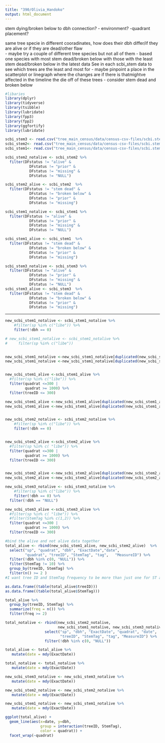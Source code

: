 ```yaml
---
title: "390/Olivia_Handoko"
output: html_document
---
```

 stem dying/broken below to dbh connection?
- environment?
-quadrant placement?

same tree specie in different cooradinates, how does their dbh differ/if they are alive or if they are dead/other flaw  
- maybe try a couple of different tree species but not all of them 
  - based one species with most stem dead/broken below with those with the least stem dead/broken below in the latest data 
See in each scbi_stem data to see which trees are the least and most for 
- maybe pinpoint a place in the scatterplot or linegraph where the changes are if there is thatmightve affected in the timeline the die off of these trees 
  - consider stem dead and broken below
```r
#libaries
library(dplyr)
library(tidyverse)
library(tsibble)
library(lubridate)
library(fpp3)
library(fpp2)
library(ggfortify)
library(lubridate)
```


```r
scbi_stem3 <- read.csv("tree_main_census/data/census-csv-files/scbi.stem3.csv")
scbi_stem2<- read.csv("tree_main_census/data/census-csv-files/scbi.stem2.csv")
scbi_stem1<- read.csv("tree_main_census/data/census-csv-files/scbi.stem1.csv")
```

```r
scbi_stem2_notalive <- scbi_stem2 %>%
  filter(DFstatus != "alive" & 
           DFstatus != "prior" & 
           DFstatus != "missing" & 
           DFstatus != "NULL") 

scbi_stem2_alive <- scbi_stem2  %>%
  filter(DFstatus != "stem dead" & 
           DFstatus != "broken below" & 
           DFstatus != "prior" & 
           DFstatus != "missing") 

```


```r
scbi_stem1_notalive <- scbi_stem1 %>%
  filter(DFstatus != "alive" & 
           DFstatus != "prior" & 
           DFstatus != "missing" & 
           DFstatus != "NULL") 

scbi_stem1_alive <- scbi_stem1  %>%
  filter(DFstatus != "stem dead" & 
           DFstatus != "broken below" & 
           DFstatus != "prior" & 
           DFstatus != "missing") 

```

```r
scbi_stem3_notalive <- scbi_stem3 %>%
  filter(DFstatus != "alive" & 
           DFstatus != "prior" & 
           DFstatus != "missing" & 
           DFstatus != "NULL") 
scbi_stem3_alive <- scbi_stem3  %>%
  filter(DFstatus != "stem dead" & 
           DFstatus != "broken below" & 
           DFstatus != "prior" & 
           DFstatus != "missing") 
```

______________________________________________________________________________________
```r
new_scbi_stem1_notalive <- scbi_stem1_notalive %>% 
    #filter(sp %in% c("libe")) %>%
    filter(!dbh == 0)

# new_scbi_stem1_notalive <- scbi_stem1_notalive %>% 
#     filter(sp %in% c("libe")) 

  
new_scbi_stem1_notalive <-new_scbi_stem1_notalive[duplicated(new_scbi_stem1_notalive$tag), ]
new_scbi_stem1_notalive <-new_scbi_stem1_notalive[duplicated(new_scbi_stem1_notalive$treeID), ]


new_scbi_stem1_alive <-scbi_stem1_alive %>%
  #filter(sp %in% c("libe")) %>%
  filter(quadrat <=300 | 
         quadrat >= 1000) %>%
  filter(treeID <= 300)

new_scbi_stem1_alive <-new_scbi_stem1_alive[duplicated(new_scbi_stem1_alive$tag), ]
new_scbi_stem1_alive <-new_scbi_stem1_alive[duplicated(new_scbi_stem1_alive$treeID), ]


new_scbi_stem2_notalive <- scbi_stem2_notalive %>% 
    #filter(sp %in% c("libe")) %>%
    filter(!dbh == 0)


new_scbi_stem2_alive <-scbi_stem2_alive %>%
  #filter(sp %in% c( "libe")) %>%
  filter(quadrat <=300 | 
         quadrat >= 1000) %>%
  filter(treeID <= 300)


new_scbi_stem2_alive <-new_scbi_stem2_alive[duplicated(new_scbi_stem2_alive$tag), ]
new_scbi_stem2_alive <-new_scbi_stem2_alive[duplicated(new_scbi_stem2_alive$treeID), ]

new_scbi_stem3_notalive <- scbi_stem3_notalive %>% 
    #filter(sp %in% c("libe")) %>%
    filter(!dbh == 0) %>%
  filter(!dbh == "NULL")

new_scbi_stem3_alive <-scbi_stem3_alive %>%
  #filter(sp %in% c( "libe")) %>%
  #filter(StemTag %in% c(1,2)) %>%
  filter(quadrat <=300 |
         quadrat >= 1000) %>%
  filter(treeID <= 300)

```

```r
#bind the alive and not alive data together 
total_alive <- rbind(new_scbi_stem1_alive, new_scbi_stem2_alive)  %>% 
  select("sp", "quadrat", "dbh", "ExactDate","date",
         "quadrat", "treeID", "StemTag", "tag",   "MeasureID") %>%
  filter(!dbh %in% c(0, "NULL")) %>%
  filter(StemTag != 10) %>%
  group_by(treeID, StemTag) %>%
  filter(n() >= 2 )
#I want tree ID and StemTag frequency to be more than just one for ST and 3 for treeID

as.data.frame((table(total_alive$treeID))) 
as.data.frame((table(total_alive$StemTag)))

total_alive %>% 
  group_by(treeID, StemTag) %>% 
  summarize(freq = n()) %>%
  filter(freq >= 2)

total_notalive <- rbind(new_scbi_stem2_notalive, 
                        new_scbi_stem1_notalive, new_scbi_stem3_notalive) %>% 
                  select("sp", "dbh", "ExactDate", "quadrat", "date", 
                         "treeID", "StemTag", "tag", "MeasureID") %>%
                  filter(!dbh %in% c(0, "NULL")) 

```

```r
total_alive <- total_alive %>%
   mutate(date = mdy(ExactDate))

total_notalive <- total_notalive %>%
   mutate(date = mdy(ExactDate))
```

```r
new_scbi_stem3_notalive <- new_scbi_stem3_notalive %>%
   mutate(date = mdy(ExactDate))

new_scbi_stem2_notalive <- new_scbi_stem2_notalive %>%
   mutate(date = mdy(ExactDate))

new_scbi_stem1_notalive <- new_scbi_stem1_notalive %>%
   mutate(date = mdy(ExactDate))
```

```r
ggplot(total_alive) + 
  geom_line(aes(x=date, y=dbh, 
                group = interaction(treeID, StemTag), 
                color = quadrat)) + 
  facet_wrap(~quadrat) 
```

